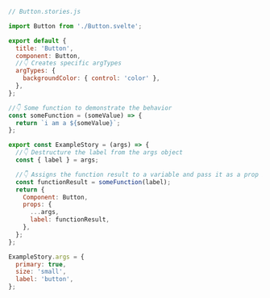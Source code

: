 ```js
// Button.stories.js

import Button from './Button.svelte';

export default {
  title: 'Button',
  component: Button,
  //👇 Creates specific argTypes
  argTypes: {
    backgroundColor: { control: 'color' },
  },
};

//👇 Some function to demonstrate the behavior
const someFunction = (someValue) => {
  return `i am a ${someValue}`;
};

export const ExampleStory = (args) => {
  //👇 Destructure the label from the args object
  const { label } = args;

  //👇 Assigns the function result to a variable and pass it as a prop into the component
  const functionResult = someFunction(label);
  return {
    Component: Button,
    props: {
      ...args,
      label: functionResult,
    },
  };
};

ExampleStory.args = {
  primary: true,
  size: 'small',
  label: 'button',
};
```
